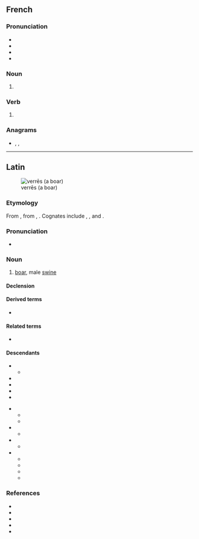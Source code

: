 {{also|vèrres}}
==French==

===Pronunciation===
* {{fr-IPA}}
* {{audio|fr|LL-Q150 (fra)-Lyokoï-verres.wav|Audio}}
* {{homophones|fr|vair|vairs|verre|vers|vert|verts}}
* {{rhymes|fr|ɛʁ|s=1}}

===Noun===
{{head|fr|noun form|g=m}}

# {{plural of|fr|verre}}

===Verb===
{{head|fr|verb form}}

# {{infl of|fr|verrer||2|s|pres|indc//subj}}

===Anagrams===
* {{l|fr|resver}}, {{l|fr|revers}}, {{l|fr|verser}}

----

==Latin==
[[Image:Sus scrofa in Belgium Luc Viatour.JPG|thumb|verrēs (a boar)]]

===Etymology===
From {{inh|la|itc-pro|*wersēn}}, from {{der|la|ine-pro|*wers-}}, {{m|ine-pro|*wr̥s-||male}}. Cognates include {{cog|sa|वृषन्|tr=vṛ́ṣan}}, {{m|sa|वृष}}, {{cog|grc|ἄρσην}} and {{cog|lt|ver̃šis}}.

===Pronunciation===
* {{la-IPA|verrēs}}

===Noun===
{{la-noun|verrēs<3>|g=m}}

# [[boar]], male [[swine]]

====Declension====
{{la-ndecl|verrēs<3>}}

====Derived terms====
* {{l|la|verrīnus}}

====Related terms====
* {{l|la|verrūca}}

====Descendants====
{{top2}}
* {{desc|fro|ver}}
** {{desc|fr|verrat|der=1}}
* {{desc|nrf|véthot|der=1}}
* {{desc|ro|vier}}
* {{desc|rm|ver|verr|vier}}
* {{desc|sc|berre|berri|erri|erre|verre}}
{{mid}}
* {{desc|VL.|*verraceus|der=1}}
** {{desc|ast|bracu|der=1}}
** {{desc|es|verraco|der=1}}
* {{desc|VL.|*verrea|der=1}}
** {{desc|es|birria}}
* {{desc|VL.|*verrōne(m)|der=1}}
** {{desc|pt|barrão|varrão}}
* {{desc|VL.|*verrus|der=1}}
** {{desc|ca|verro|alts=1}}
** {{desc|fur|viru}}
** {{desc|it|verro}}
** {{desc|scn|verru}}
{{bottom}}

===References===
* {{R:L&S}}
* {{R:Elementary Lewis}}
* {{R:du Cange}}
* {{R:Gaffiot}}
* {{R:Peck}}
{{C|la|Pigs}}